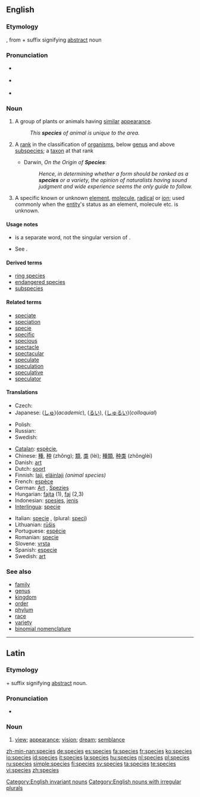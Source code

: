 {{wikipedia}}
==English==

===Etymology===
{{etyl|la}} {{term|species|lang=la||view; appearance; vision; dream; semblance}}, from {{term|specere|lang=la||to see}} + {{term|-ies|lang=la}} suffix signifying [[abstract]] noun

===Pronunciation===
* {{a|RP}} {{IPA|/ˈspiːʃiːz/}}
* {{a|US}} {{IPA|/ˈspiːsiːz/|/ˈspiːʃiːz/}}
* {{audio|en-us-species.ogg|Audio (US)}}

===Noun===
{{en-noun|species}}

# A group of plants or animals having [[similar]] [[appearance]].
#: ''This '''species''' of animal is unique to the area.''
# {{context|biology|taxonomy}} A [[rank]] in the classification of [[organism]]s, below [[genus]] and above [[subspecies]]; a [[taxon]] at that rank
#* Darwin, ''On the Origin of '''Species''''':
#*: ''Hence, in determining whether a form should be ranked as a '''species''' or a variety, the opinion of naturalists having sound judgment and wide experience seems the only guide to follow.''
# {{chemistry}} A specific known or unknown [[element]], [[molecule]], [[radical]] or [[ion]]; used commonly when the [[entity]]'s status as an element, molecule etc. is unknown.

====Usage notes====
* {{term|specie}} is a separate word, not the singular version of {{term|species}}.
* {{sense|biology, taxonomy, rank in the classification of organisms}} See {{term|species name}}.

====Derived terms====
* [[ring species]]
* [[endangered species]]
* [[subspecies]]

====Related terms====
* [[speciate]]
* [[speciation]]
* [[specie]]
* [[specific]]
* [[specious]]
* [[spectacle]]
* [[spectacular]]
* [[speculate]]
* [[speculation]]
* [[speculative]]
* [[speculator]]

====Translations====
{{trans-top|rank in a taxonomic classification}}
* Czech: {{t+|cs|druh|m}}
* Japanese: {{t+|ja|種|tr=shu|sc=Jpan}} ([[しゅ]])(''academic''), {{t+|ja|類|tr=rui|sc=Jpan}} ([[るい]]), {{t+|ja|種類|tr=shurui|sc=Jpan}} ([[しゅるい]])(''colloquial'')
{{trans-mid}}
* Polish: {{t+|pl|gatunek|m}}
* Russian: {{t|ru|вид|sc=Cyrl|tr=vid}}
* Swedish: {{t+|sv|art|c}}
{{trans-bottom}}

{{checktrans-top}}
* [[Catalan]]: [[espècie]], {{f}}
* Chinese: [[種]], [[种]] (zhǒng); [[類]], [[类]] (lèi); [[種類]], [[种类]] (zhǒnglèi)
* Danish: [[art]] {{c}}
* Dutch: [[soort]] {{f}}
* Finnish: [[laji]], [[eläinlaji]] ''(animal species)''
* French: [[espèce]] {{f}}
* German: [[Art]] {{f}}, [[Spezies]] {{f}}
* Hungarian: [[fajta]] (1), [[faj]] (2,3)
* Indonesian: [[spesies]], [[jenis]]
* [[Interlingua]]: [[specie]]
{{checktrans-mid}}
* Italian: [[specie]] {{f}}, (plural: [[speci]])
* Lithuanian: [[rūšis]] {{f}}
* Portuguese: [[espécie]] {{f}}
* Romanian: [[specie]] {{f}}
* Slovene: [[vrsta]] {{f}}
* Spanish: [[especie]] {{f}}
* Swedish: [[art]] {{c}}
{{checktrans-bottom}}

===See also===
* [[family]]
* [[genus]]
* [[kingdom]]
* [[order]]
* [[phylum]]
* [[race]]
* [[variety]]
* [[binomial nomenclature]]

[[Category:English invariant nouns]]
[[Category:English nouns with irregular plurals]]

----

==Latin==

===Etymology===
{{term|specere|lang=la||to see}} + {{term|-ies|lang=la}} suffix signifying [[abstract]] noun.

===Pronunciation===
* {{audio|La-species.OGG|audio}}

===Noun===
{{infl|la|noun|head=speciēs|gender=f|genitive|[[speciei|speciēī]]}}

# [[view]]; [[appearance]]; [[vision]]; [[dream]]; [[semblance]]

[[zh-min-nan:species]]
[[de:species]]
[[es:species]]
[[fa:species]]
[[fr:species]]
[[ko:species]]
[[io:species]]
[[id:species]]
[[it:species]]
[[la:species]]
[[hu:species]]
[[nl:species]]
[[pl:species]]
[[ru:species]]
[[simple:species]]
[[fi:species]]
[[sv:species]]
[[ta:species]]
[[te:species]]
[[vi:species]]
[[zh:species]]